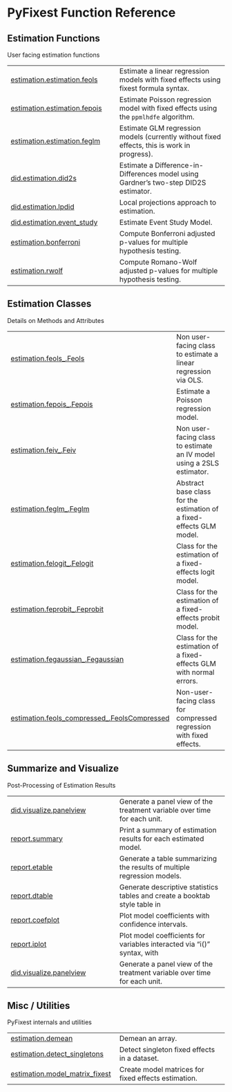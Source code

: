 # PyFixest Function Reference {.doc .doc-index}

## Estimation Functions

User facing estimation functions


| | |
| --- | --- |
| [estimation.estimation.feols](estimation.estimation.feols.qmd#pyfixest.estimation.estimation.feols) | Estimate a linear regression models with fixed effects using fixest formula syntax. |
| [estimation.estimation.fepois](estimation.estimation.fepois.qmd#pyfixest.estimation.estimation.fepois) | Estimate Poisson regression model with fixed effects using the `ppmlhdfe` algorithm. |
| [estimation.estimation.feglm](estimation.estimation.feglm.qmd#pyfixest.estimation.estimation.feglm) | Estimate GLM regression models (currently without fixed effects, this is work in progress). |
| [did.estimation.did2s](did.estimation.did2s.qmd#pyfixest.did.estimation.did2s) | Estimate a Difference-in-Differences model using Gardner's two-step DID2S estimator. |
| [did.estimation.lpdid](did.estimation.lpdid.qmd#pyfixest.did.estimation.lpdid) | Local projections approach to estimation. |
| [did.estimation.event_study](did.estimation.event_study.qmd#pyfixest.did.estimation.event_study) | Estimate Event Study Model. |
| [estimation.bonferroni](estimation.bonferroni.qmd#pyfixest.estimation.bonferroni) | Compute Bonferroni adjusted p-values for multiple hypothesis testing. |
| [estimation.rwolf](estimation.rwolf.qmd#pyfixest.estimation.rwolf) | Compute Romano-Wolf adjusted p-values for multiple hypothesis testing. |

## Estimation Classes

Details on Methods and Attributes


| | |
| --- | --- |
| [estimation.feols_.Feols](estimation.feols_.Feols.qmd#pyfixest.estimation.feols_.Feols) | Non user-facing class to estimate a linear regression via OLS. |
| [estimation.fepois_.Fepois](estimation.fepois_.Fepois.qmd#pyfixest.estimation.fepois_.Fepois) | Estimate a Poisson regression model. |
| [estimation.feiv_.Feiv](estimation.feiv_.Feiv.qmd#pyfixest.estimation.feiv_.Feiv) | Non user-facing class to estimate an IV model using a 2SLS estimator. |
| [estimation.feglm_.Feglm](estimation.feglm_.Feglm.qmd#pyfixest.estimation.feglm_.Feglm) | Abstract base class for the estimation of a fixed-effects GLM model. |
| [estimation.felogit_.Felogit](estimation.felogit_.Felogit.qmd#pyfixest.estimation.felogit_.Felogit) | Class for the estimation of a fixed-effects logit model. |
| [estimation.feprobit_.Feprobit](estimation.feprobit_.Feprobit.qmd#pyfixest.estimation.feprobit_.Feprobit) | Class for the estimation of a fixed-effects probit model. |
| [estimation.fegaussian_.Fegaussian](estimation.fegaussian_.Fegaussian.qmd#pyfixest.estimation.fegaussian_.Fegaussian) | Class for the estimation of a fixed-effects GLM with normal errors. |
| [estimation.feols_compressed_.FeolsCompressed](estimation.feols_compressed_.FeolsCompressed.qmd#pyfixest.estimation.feols_compressed_.FeolsCompressed) | Non-user-facing class for compressed regression with fixed effects. |

## Summarize and Visualize

Post-Processing of Estimation Results


| | |
| --- | --- |
| [did.visualize.panelview](did.visualize.panelview.qmd#pyfixest.did.visualize.panelview) | Generate a panel view of the treatment variable over time for each unit. |
| [report.summary](report.summary.qmd#pyfixest.report.summary) | Print a summary of estimation results for each estimated model. |
| [report.etable](report.etable.qmd#pyfixest.report.etable) | Generate a table summarizing the results of multiple regression models. |
| [report.dtable](report.dtable.qmd#pyfixest.report.dtable) | Generate descriptive statistics tables and create a booktab style table in |
| [report.coefplot](report.coefplot.qmd#pyfixest.report.coefplot) | Plot model coefficients with confidence intervals. |
| [report.iplot](report.iplot.qmd#pyfixest.report.iplot) | Plot model coefficients for variables interacted via "i()" syntax, with |
| [did.visualize.panelview](did.visualize.panelview.qmd#pyfixest.did.visualize.panelview) | Generate a panel view of the treatment variable over time for each unit. |

## Misc / Utilities

PyFixest internals and utilities


| | |
| --- | --- |
| [estimation.demean](estimation.demean.qmd#pyfixest.estimation.demean) | Demean an array. |
| [estimation.detect_singletons](estimation.detect_singletons.qmd#pyfixest.estimation.detect_singletons) | Detect singleton fixed effects in a dataset. |
| [estimation.model_matrix_fixest](estimation.model_matrix_fixest.qmd#pyfixest.estimation.model_matrix_fixest) | Create model matrices for fixed effects estimation. |